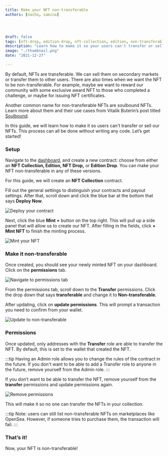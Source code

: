 ```yaml
---
title: Make your NFT non-transferable 
authors: [nacho, samina]




draft: false
tags: [nft-drop, edition-drop, nft-collection, edition, non-transferable, permissions, v2, no-code]
description: "Learn how to make it so your users can't transfer or sell your NFTs."
image: "./thumbnail.png"
date: "2021-12-27"

---
```



By default, NFTs are transferable. We can sell them on secondary markets or transfer them to other users. There are also times when we want the NFT to be non-transferable. For example, maybe we want to reward our community with some exclusive award NFT to those who completed a challenge, or maybe for issuing NFT certificates.

Another common name for non-transferable NFTs are soulbound NFTs. Learn more about them and their use cases from Vitalik Buterin’s post titled [Soulbound](https://vitalik.eth.limo/general/2022/01/26/soulbound.html). 

In this guide, we will learn how to make it so users can't transfer or sell our NFTs. This process can all be done without writing any code. 
Let’s get started!

### Setup

Navigate to the [dashboard](https://thirdweb.com/dashboard), and create a new contract: choose from either an **NFT Collection, Edition, NFT Drop,** or **Edition Drop**. You can make your NFT non-transferable in any of these versions.

For this guide, we will create an **NFT Collection** contract.

Fill out the general settings to distinguish your contracts and payout settings. After that, scroll down and click the blue bar at the bottom that says **Deploy Now**.

![Deploy your contract](./contract-creation-settings.png)

Next, click the blue **Mint +** button on the top right. This will pull up a side panel that will allow us to create our NFT. After filling in the fields, click **+ Mint NFT** to finish the minting process.

![Mint your NFT](./mint-new-nft.png)

### Make it non-transferable

Once created, you should see your newly minted NFT on your dashboard. Click on the **permissions** tab. 

![Navigate to permissions tab](./select-permissions-tab.png)

From the permissions tab, scroll down to the **Transfer** permissions. Click the drop down that says **transferable** and change it to **Non-transferable.**

After updating, click on **update permissions**. This will prompt a transaction you need to confirm from your wallet.

![Update to non-transferable](./update-non-transferable-permission.png)

### Permissions

Once updated, only addresses with the **Transfer** role are able to transfer the NFT. By default, this is set to the wallet that created the NFT.

:::tip
Having an Admin role allows you to change the rules of the contract in the future. If you don't want to be able to add a Transfer role to anyone in the future, remove yourself from the Admin role.
:::

If you don’t want to be able to transfer the NFT, remove yourself from the **transfer** permissions and update permissions again.

![Remove permissions](./remove-permissions.png)

This will make it so no one can transfer the NFTs in your collection.

:::tip
Note: users can still list non-transferable NFTs on marketplaces like OpenSea. However, if someone tries to purchase them, the transaction will fail.
:::

### That’s it!

Now, your NFT is non-transferable!